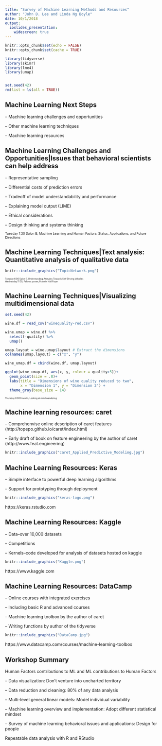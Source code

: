 ```yaml
---
title: "Survey of Machine Learning Methods and Resources"
author: "John D. Lee and Linda Ng Boyle"
date: 10/1/2018
output:
  ioslides_presentation:
    widescreen: true
---
```



```r
knitr::opts_chunk$set(echo = FALSE)
knitr::opts_chunk$set(cache = TRUE)

library(tidyverse)
library(skimr)
library(lme4)
library(umap)


set.seed(42)
rm(list = ls(all = TRUE))
```


## Machine Learning Next Steps
-- Machine learning challenges and opportunities

-- Other machine learning techniques

-- Machine learning resources


## Machine Learning Challenges and Opportunities|Issues that behavioral scientists can help address

-- Representative sampling

-- Differential costs of prediction errors

-- Tradeoff of model understandability and performance

-- Explaining model output (LIME)

-- Ethical considerations

-- Design thinking and systems thinking

<span style="font-size:.75em">
Tuesday 1:30 Salon B, Machine Learning and Human Factors: Status, Applications, and Future Directions
</span>


## Machine Learning Techniques|Text analysis: Quantitative analysis of qualitative data 

```r
knitr::include_graphics("TopicNetwork.png")
```

<span style="font-size:.5em">
Tuesday 6:00 Salon E, Understanding Attitudes Towards Self-Driving Vehicles <br> 
Wednesday 11:00, Fellows poster, Franklin Hall Foyer
</span>


## Machine Learning Techniques|Visualizing multidimensional data 

```r
set.seed(42)

wine.df = read_csv("winequality-red.csv")

wine.umap = wine.df %>% 
  select(-quality) %>% 
  umap()

umap.layout = wine.umap$layout # Extract the dimensions
colnames(umap.layout) = c("x", "y") 

wine_umap.df = cbind(wine.df, umap.layout)

ggplot(wine_umap.df, aes(x, y, colour = quality>5))+
  geom_point(size = .8)+
  labs(title = "Dimensions of wine quality reduced to two",
       x = "Dimension 1", y = "Dimension 2") +
  theme_gray(base_size = 14)  

```

<span style="font-size:.5em">
Thursday 8:00 Franklin, Looking at mind wandering 
</span>


## Machine learning resources: caret

-- Comprehenvise online description of caret features (http://topepo.github.io/caret/index.html)

-- Early draft of book on feature engineering by the author of caret (http://www.feat.engineering)

```r
knitr::include_graphics("caret_Applied_Predictive_Modeling.jpg")
```


## Machine Learning Resources: Keras 

-- Simple interface to powerful deep learning algorithms

-- Support for prototyping through deployment

```r
knitr::include_graphics("keras-logo.png")
```
 
https://keras.rstudio.com

## Machine Learning Resources: Kaggle

-- Data--over 10,000 datasets

-- Competitions

-- Kernels--code developed for analysis of datasets hosted on kaggle

```r
knitr::include_graphics("Kaggle.png")
```

https://www.kaggle.com



## Machine Learning Resources: DataCamp

-- Online courses with integrated exercises

-- Including basic R and advanced courses 

-- Machine learning toolbox by the author of caret

-- Writing functions by author of the tidyverse

```r
knitr::include_graphics("DataCamp.jpg")
```

https://www.datacamp.com/courses/machine-learning-toolbox


## Workshop Summary
Human Factors contributions to ML and ML contributions to Human Factors

-- Data visualization: Don't venture into uncharted territory

-- Data reduction and cleaning: 80% of any data analysis

-- Multi-level general linear models: Model individual variability

-- Machine learning overview and implementation: Adopt different statistical mindset 

-- Survey of machine learning behavioral issues and applications: Design for people

Repeatable data analysis with R and RStudio
